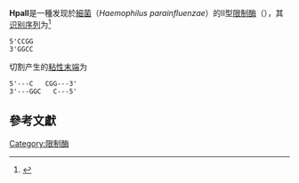 '''HpaII'''是一種发现於[[細菌|細菌]]{{le|副流感嗜血杆菌|Haemophilus parainfluenzae}}（''Haemophilus parainfluenzae''）的II型[[限制酶|限制酶]]（{{EC|3.1.21.4}}），其[[识别序列|识别序列]]为<ref>{{InterPro|IPR019062}}</ref>

 5'CCGG
 3'GGCC

切割产生的[[粘性末端|粘性末端]]为

 5'---C   CGG---3'
 3'---GGC   C---5'

== 參考文獻 ==
{{reflist|2}}
{{Restriction enzyme}}

[[Category:限制酶|Category:限制酶]]